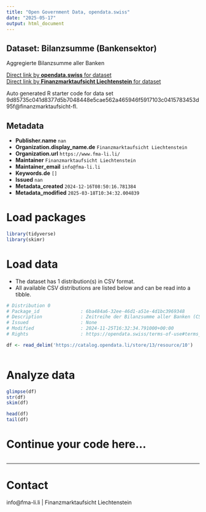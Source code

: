 ```yaml
---
title: "Open Government Data, opendata.swiss"
date: "2025-05-17"
output: html_document
---
```


## Dataset: Bilanzsumme  (Bankensektor)

Aggregierte Bilanzsumme aller Banken

[Direct link by **opendata.swiss** for dataset](https://opendata.swiss/de/dataset/bilanzsumme-bankensektor)<br>
[Direct link by **Finanzmarktaufsicht Liechtenstein** for dataset]()

Auto generated R starter code for data set 9d85735c041d8377d5b7048448e5cae562a465946f5917103c0415783453d95f@finanzmarktaufsicht-fl.

## Metadata

- **Publisher.name** `nan`
- **Organization.display_name.de** `Finanzmarktaufsicht Liechtenstein`
- **Organization.url** `https://www.fma-li.li/`
- **Maintainer** `Finanzmarktaufsicht Liechtenstein`
- **Maintainer_email** `info@fma-li.li`
- **Keywords.de** `[]`
- **Issued** `nan`
- **Metadata_created** `2024-12-16T08:50:16.781384`
- **Metadata_modified** `2025-03-18T10:34:32.004839`


# Load packages

```r

library(tidyverse)
library(skimr)

```

# Load data

-   The dataset has 1 distribution(s) in CSV format.
-   All available CSV distributions are listed below and can be read into a tibble.

```r

# Distribution 0
# Package_id               : 6ba484a6-32ee-46d1-a51e-4d1bc3969348
# Description              : Zeitreihe der Bilanzsumme aller Banken (CSV)
# Issued                   : None
# Modified                 : 2024-11-25T16:32:34.791000+00:00
# Rights                   : https://opendata.swiss/terms-of-use#terms_by

df <- read_delim('https://catalog.opendata.li/store/13/resource/10')



```

# Analyze data

```r

glimpse(df)
str(df)
skim(df)

head(df)
tail(df)

```

# Continue your code here...

```r

```

------------------------------------------------------------------------

# Contact

info@fma-li.li | Finanzmarktaufsicht Liechtenstein
